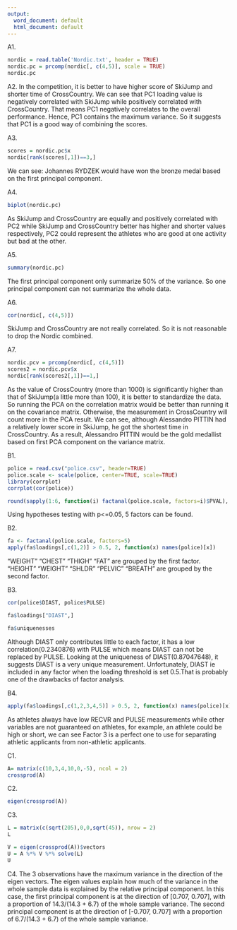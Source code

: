 ```yaml
---
output:
  word_document: default
  html_document: default
---
```

A1.
```r
nordic = read.table('Nordic.txt', header = TRUE)
nordic.pc = prcomp(nordic[, c(4,5)], scale = TRUE)
nordic.pc
```

A2.
In the competition, it is better to have higher score of SkiJump and shorter time of CrossCountry. We can see that PC1 loading value is negatively correlated with SkiJump while positively correlated with CrossCountry. That means PC1 negatively correlates to the overall performance. Hence, PC1 contains the maximum variance. So it suggests that PC1 is a good way of combining the scores.

A3.
```r
scores = nordic.pc$x
nordic[rank(scores[,1])==3,]
```
We can see:
Johannes RYDZEK would have won the bronze medal based on the first principal component.

A4.
```r
biplot(nordic.pc)
```
As SkiJump and CrossCountry are equally and positively correlated with PC2 while SkiJump and CrossCountry better has higher and shorter values respectively, PC2 could represent the athletes who are good at one activity but bad at the other.

A5.
```r
summary(nordic.pc)
```

The first principal component only summarize 50% of the variance. So one principal component can not summarize the whole data.

A6. 
```r
cor(nordic[, c(4,5)])
```
SkiJump and CrossCountry are not really correlated. So it is not reasonable to drop the Nordic combined.

A7.
```r
nordic.pcv = prcomp(nordic[, c(4,5)])
scores2 = nordic.pcv$x
nordic[rank(scores2[,1])==1,]
```
As the value of CrossCountry (more than 1000) is significantly higher than that of SkiJump(a little more than 100), it is better to standardize the data. So running the PCA on the correlation matrix would be better than running it on the covariance matrix. Otherwise, the measurement in CrossCountry will count more in the PCA result.
We can see, although Alessandro PITTIN had a relatively lower score in SkiJump, he got the shortest time in CrossCountry. As a result, Alessandro PITTIN would be the gold medallist based on first PCA component on the variance matrix.

B1.
```r
police = read.csv("police.csv", header=TRUE)
police.scale <- scale(police, center=TRUE, scale=TRUE)
library(corrplot)
corrplot(cor(police))
```
```r
round(sapply(1:6, function(i) factanal(police.scale, factors=i)$PVAL), 3)
```
Using hypotheses testing with p<=0.05, 5 factors can be found.

B2.
```r
fa <- factanal(police.scale, factors=5)
apply(fa$loadings[,c(1,2)] > 0.5, 2, function(x) names(police)[x])
```
"WEIGHT" "CHEST"  "THIGH"  "FAT" are grouped by the first factor.
"HEIGHT" "WEIGHT" "SHLDR"  "PELVIC" "BREATH" are grouped by the second factor.

B3.
```r
cor(police$DIAST, police$PULSE)
```
```r
fa$loadings["DIAST",]
```

```r
fa$uniquenesses
```

Although DIAST only contributes little to each factor, it has a low correlation(0.2340876) with PULSE which means DIAST can not be replaced by PULSE. Looking at the uniqueness of DIAST(0.87047648), it suggests DIAST is a very unique measurement. Unfortunately, DIAST ie included in any factor when the loading threshold is set 0.5.That is probably one of the drawbacks of factor analysis.

B4.
```r
apply(fa$loadings[,c(1,2,3,4,5)] > 0.5, 2, function(x) names(police)[x])
```

As athletes always have low RECVR and PULSE measurements while other variables are not guaranteed on athletes, for example, an athlete could be high or short, we can 
see Factor 3 is a perfect one to use for separating athletic applicants from non-athletic applicants.

C1.
```r
A= matrix(c(10,3,4,10,0,-5), ncol = 2)
crossprod(A)
```
C2.
```r
eigen(crossprod(A))
```

C3.
```r
L = matrix(c(sqrt(205),0,0,sqrt(45)), nrow = 2)
L
```
```r
V = eigen(crossprod(A))$vectors
U = A %*% V %*% solve(L)
U
```

C4. The 3 observations have the maximum variance in the direction of the eigen vectors. The eigen values explain how much of the variance in the whole sample data is explained by the relative principal component. In this case, the first principal component is at the direction of [0.707, 0.707], with a proportion of 14.3/(14.3 + 6.7) of the whole sample variance. The second principal component is at the direction of [-0.707, 0.707] with a proportion of 6.7/(14.3 + 6.7) of the whole sample variance.
